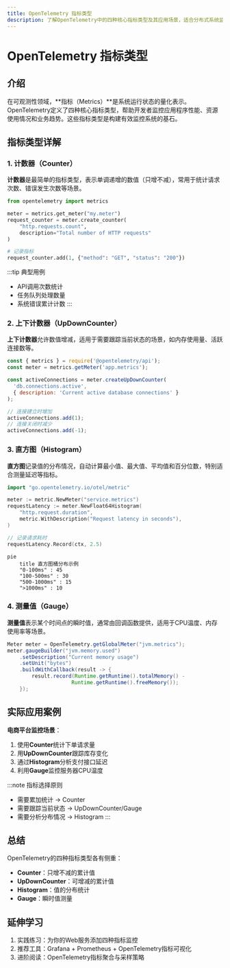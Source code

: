 ```yaml
---
title: OpenTelemetry 指标类型
description: 了解OpenTelemetry中的四种核心指标类型及其应用场景，适合分布式系统监控初学者。
---
```


# OpenTelemetry 指标类型

## 介绍

在可观测性领域，**指标（Metrics）**是系统运行状态的量化表示。OpenTelemetry定义了四种核心指标类型，帮助开发者监控应用程序性能、资源使用情况和业务趋势。这些指标类型是构建有效监控系统的基石。

## 指标类型详解

### 1. 计数器（Counter）
**计数器**是最简单的指标类型，表示单调递增的数值（只增不减），常用于统计请求次数、错误发生次数等场景。

```python
from opentelemetry import metrics

meter = metrics.get_meter("my.meter")
request_counter = meter.create_counter(
    "http.requests.count",
    description="Total number of HTTP requests"
)

# 记录指标
request_counter.add(1, {"method": "GET", "status": "200"})
```

:::tip 典型用例
- API调用次数统计
- 任务队列处理数量
- 系统错误累计计数
:::

### 2. 上下计数器（UpDownCounter）
**上下计数器**允许数值增减，适用于需要跟踪当前状态的场景，如内存使用量、活跃连接数等。

```javascript
const { metrics } = require('@opentelemetry/api');
const meter = metrics.getMeter('app.metrics');

const activeConnections = meter.createUpDownCounter(
  'db.connections.active',
  { description: 'Current active database connections' }
);

// 连接建立时增加
activeConnections.add(1);
// 连接关闭时减少
activeConnections.add(-1);
```

### 3. 直方图（Histogram）
**直方图**记录值的分布情况，自动计算最小值、最大值、平均值和百分位数，特别适合测量延迟等指标。

```go
import "go.opentelemetry.io/otel/metric"

meter := metric.NewMeter("service.metrics")
requestLatency := meter.NewFloat64Histogram(
    "http.request.duration",
    metric.WithDescription("Request latency in seconds"),
)

// 记录请求耗时
requestLatency.Record(ctx, 2.5)
```

```mermaid
pie
    title 直方图桶分布示例
    "0-100ms" : 45
    "100-500ms" : 30
    "500-1000ms" : 15
    ">1000ms" : 10
```

### 4. 测量值（Gauge）
**测量值**表示某个时间点的瞬时值，通常由回调函数提供，适用于CPU温度、内存使用率等场景。

```java
Meter meter = OpenTelemetry.getGlobalMeter("jvm.metrics");
meter.gaugeBuilder("jvm.memory.used")
    .setDescription("Current memory usage")
    .setUnit("bytes")
    .buildWithCallback(result -> {
        result.record(Runtime.getRuntime().totalMemory() - 
                     Runtime.getRuntime().freeMemory());
    });
```

## 实际应用案例

**电商平台监控场景**：
1. 使用**Counter**统计下单请求量
2. 用**UpDownCounter**跟踪库存变化
3. 通过**Histogram**分析支付接口延迟
4. 利用**Gauge**监控服务器CPU温度

:::note 指标选择原则
- 需要累加统计 → Counter
- 需要跟踪当前状态 → UpDownCounter/Gauge
- 需要分析分布情况 → Histogram
:::

## 总结

OpenTelemetry的四种指标类型各有侧重：
- **Counter**：只增不减的累计值
- **UpDownCounter**：可增减的累计值  
- **Histogram**：值的分布统计
- **Gauge**：瞬时值测量

## 延伸学习

1. 实践练习：为你的Web服务添加四种指标监控
2. 推荐工具：Grafana + Prometheus + OpenTelemetry指标可视化
3. 进阶阅读：OpenTelemetry指标聚合与采样策略
